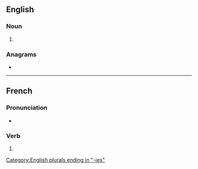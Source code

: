 {{also|armoriés}}
==English==

===Noun===
{{head|en|noun form}}

# {{plural of|en|armory}}

===Anagrams===
* {{anagrams|en|a=aeimorrs|armoires}}

[[Category:English plurals ending in "-ies"]]

----

==French==

===Pronunciation===
* {{homophones|fr|armorie|armorient}}

===Verb===
{{head|fr|verb form}}

# {{inflection of|fr|armorier||2|s|pres|ind//sub}}